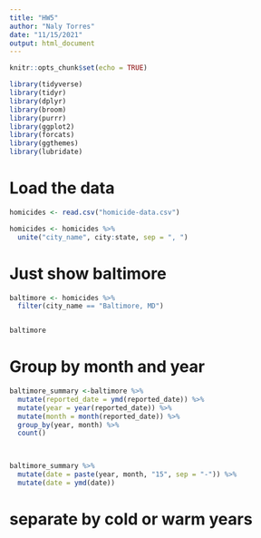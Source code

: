 ```yaml
---
title: "HW5"
author: "Naly Torres"
date: "11/15/2021"
output: html_document
---
```


```r
knitr::opts_chunk$set(echo = TRUE)
```


```r
library(tidyverse)
library(tidyr)
library(dplyr)
library(broom)
library(purrr)
library(ggplot2)
library(forcats)
library(ggthemes)
library(lubridate)
```

# Load the data
```r

homicides <- read.csv("homicide-data.csv")

homicides <- homicides %>%
  unite("city_name", city:state, sep = ", ")
```
  
# Just show baltimore
```r
baltimore <- homicides %>% 
  filter(city_name == "Baltimore, MD")


baltimore
```

# Group by month and year
```r
baltimore_summary <-baltimore %>%
  mutate(reported_date = ymd(reported_date)) %>%
  mutate(year = year(reported_date)) %>%
  mutate(month = month(reported_date)) %>%
  group_by(year, month) %>%
  count()
  


baltimore_summary %>%
  mutate(date = paste(year, month, "15", sep = "-")) %>%
  mutate(date = ymd(date))


```

# separate by cold or warm years
```r

```

